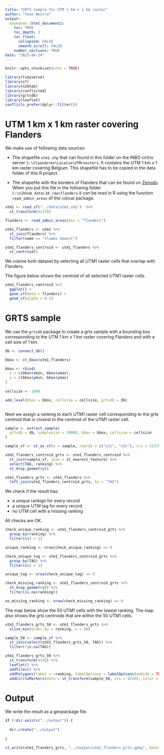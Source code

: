 ```yaml
---
title: "GRTS sample for UTM 1 km x 1 km raster"
author: "Toon Westra"
output:
  bookdown::html_document2:
    toc: TRUE
    toc_depth: 2
    toc_float:
      collapsed: FALSE
      smooth_scroll: FALSE
    number_sections: TRUE
date: "2023-04-24"
---
```


```r
knitr::opts_chunk$set(echo = TRUE)
```

```r
library(tidyverse)
library(sf)
library(n2khab)
library(conflicted)
library(grtsdb)
library(leaflet)
conflicts_prefer(dplyr::filter())
```

# UTM 1 km x 1 km raster covering Flanders 

We make use of following data sources:

+ The shapefile `utm1.shp` that can found in this folder on the INBO cirtrix server `S:\Vlaanderen\Locatie\UTMroosters`. 
It contains the UTM 1 km x 1 km raster covering Belgium. 
This shapefile has to be copied in the data folder of this R project. 

+ The shapefile with the borders of Flanders that can be found on [Zenodo](https://zenodo.org/record/3386224#.ZEaQC3ZBygY).
When you put this file in the following folder `C:\n2khab_data\10_raw\flanders` it can be read in R using the function `read_admin_areas` of the `n2khab` package. 

```r
utm1 <- read_sf("../data/utm1.shp")  %>%
  st_transform(31370)

flanders <- read_admin_areas(dsn = "flanders")

utm1_flanders <- utm1 %>%
  st_join(flanders) %>%
  filter(name == "Vlaams Gewest")

utm1_flanders_centroid <- utm1_flanders %>%
  st_centroid()
```
We cobine both dataset by selecting all UTM1 raster cells that overlap with Flanders.

The figure below shows the centroid of all selected UTM1 raster cells.

```r
utm1_flanders_centroid %>%
  ggplot() +
  geom_sf(data = flanders) +
  geom_sf(alpha = 0.1)
```

# GRTS sample

We use the `grtsdb` package to create a grts sample with a bounding box corresponding to the UTM 1 km x 1 km raster covering Flanders and with a cell size of 1 km.

```r

db <- connect_db()

bbox <- st_bbox(utm1_flanders)

bbox <- rbind(
  x = c(bbox$xmin, bbox$xmax),
  y = c(bbox$ymin, bbox$ymax)
)
  
cellsize <- 1000

add_level(bbox = bbox, cellsize = cellsize, grtsdb = db)
 
```

Next we assign a ranking to each UTM1 raster cell corresponding to the grts centroid that is closest to the centroid of the UTM1 raster cell.

```r
sample <- extract_sample(
  grtsdb = db, samplesize = 30000, bbox = bbox, cellsize = cellsize
)

sample_sf <- st_as_sf(x = sample, coords = c("x1c", "x2c"), crs = 31370)

utm1_flanders_centroid_grts <- utm1_flanders_centroid %>%
  st_join(sample_sf, join = st_nearest_feature) %>%
  select(TAG, ranking) %>%
  st_drop_geometry()

utm1_flanders_grts <- utm1_flanders %>%
  left_join(utm1_flanders_centroid_grts, by = "TAG")
```

We check if the result has:

+ a unique rankign for every record
+ a unique UTM tag for every record
+ no UTM cell with a missing ranking

All checks are OK.

```r
check_unique_ranking <- utm1_flanders_centroid_grts %>%
  group_by(ranking) %>%
  filter(n() > 1)

unique_ranking <- nrow(check_unique_ranking) == 0

check_unique_tag <- utm1_flanders_centroid_grts %>%
  group_by(TAG) %>%
  filter(n() > 1)

unique_tag <- nrow(check_unique_tag) == 0

check_missing_ranking <- utm1_flanders_centroid_grts %>%
  st_drop_geometry() %>%
  filter(is.na(ranking))

no_missing_ranking <- nrow(check_missing_ranking) == 0
```

The map below show the 50 UTM1 cells with the lowest ranking.
The map also shows the grts centroids that are within the 50 UTM1 cells. 

```r
utm1_flanders_grts_50 <- utm1_flanders_grts %>%
  slice_min(order_by = ranking, n = 50) 

sample_50 <- sample_sf %>%
  st_join(select(utm1_flanders_grts_50, TAG)) %>%
  filter(!is.na(TAG))

utm1_flanders_grts_50 %>%
  st_transform(4326) %>%
  leaflet() %>%
  addTiles() %>%
  addPolygons(label = ~ranking, labelOptions = labelOptions(noHide = TRUE)) %>%
  addCircleMarkers(data = st_transform(sample_50, crs = 4326), color = "red", label = ~ranking)
```

# Output

We write the result as a geopackage file.

```r

if (!dir.exists("../output")) {
  
  dir.create("../output")
  
}

st_write(utm1_flanders_grts, "../output/utm1_flanders_grts.gpkg", delete_layer = TRUE)
```

